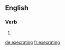 ==English==

===Verb===
{{head|en|present participle}}

# {{present participle of|execrate|lang=en}}

[[de:execrating]]
[[fr:execrating]]